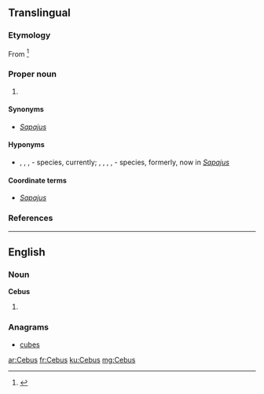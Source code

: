 ==Translingual==
{{rfi}}
{{wikipedia|Gracile capuchin monkey}}
{{wikispecies}}

===Etymology===
From {{etyl|grc|mul}} {{term|||tr=kêbos|lang=grc|a long-tailed monkey}}<ref>{{cite-book|author=William Rossiter|year=1879|title=An illustrated dictionary of scientific terms|publisher=William Collins, Sons, and Company|location=London & Glasgow|isbn=0-548-93307-3|passage=}}</ref>

===Proper noun===
{{mul-proper noun|head=''Cebus''}} {{m}}

# {{taxon|genus|subfamily|Cebinae|slender [[capuchin]] monkeys}}

====Synonyms====
* {{sense|genus}} ''[[Sapajus]]'' {{a|the oldest synonym}}

====Hyponyms====
* {{sense|genus}} {{taxlink|Cebus albifrons|species}}, {{taxlink|Cebus capucinus|species}}, {{taxlink|Cebus kaapori|species}}, {{taxlink|Cebus olivaceus|species}} - species, currently; {{taxlink|Cebus apella|species}}, {{taxlink|Cebus flavius|species}}, {{taxlink|Cebus libidinosus|species}}, {{taxlink|Cebus nigritus|species}}, {{taxlink|Cebus xanthosternos|species}} - species, formerly, now in ''[[Sapajus]]''

====Coordinate terms====
* {{sense|genus}} ''[[Sapajus]]'' {{qualifier|new}}

===References===
<references/>

----

==English==

===Noun===
'''Cebus'''

# {{plural of|Cebu}}

===Anagrams===
* [[cubes#English|cubes]]

[[ar:Cebus]]
[[fr:Cebus]]
[[ku:Cebus]]
[[mg:Cebus]]